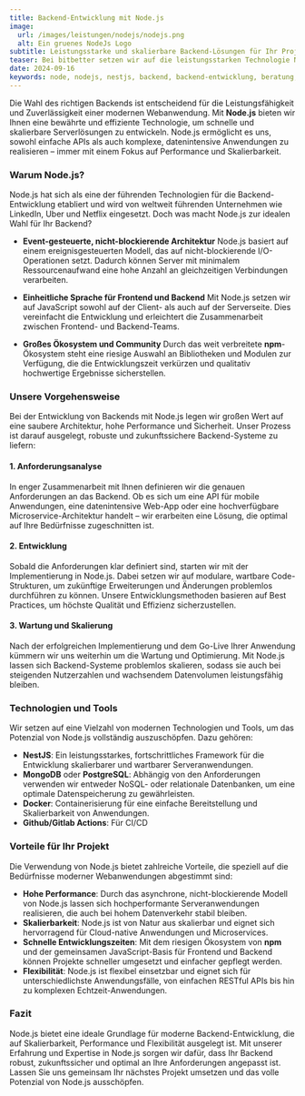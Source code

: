 ```yaml
---
title: Backend-Entwicklung mit Node.js
image:
  url: /images/leistungen/nodejs/nodejs.png
  alt: Ein gruenes NodeJs Logo
subtitle: Leistungsstarke und skalierbare Backend-Lösungen für Ihr Projekt
teaser: Bei bitbetter setzen wir auf die leistungsstarken Technologie Node.js, um robuste und skalierbare Backends für moderne Webanwendungen zu entwickeln. Ob APIs, datenintensive Anwendungen oder Microservices – wir bieten maßgeschneiderte Lösungen, die optimal auf Ihre Bedürfnisse abgestimmt sind. Profitieren Sie von hoher Performance, Flexibilität und einer zukunftssicheren Architektur, die Ihr Projekt nachhaltig unterstützt.
date: 2024-09-16
keywords: node, nodejs, nestjs, backend, backend-entwicklung, beratung, consulting
---
```


Die Wahl des richtigen Backends ist entscheidend für die Leistungsfähigkeit und Zuverlässigkeit einer modernen Webanwendung. Mit **Node.js** bieten wir Ihnen eine bewährte und effiziente Technologie, um schnelle und skalierbare Serverlösungen zu entwickeln. Node.js ermöglicht es uns, sowohl einfache APIs als auch komplexe, datenintensive Anwendungen zu realisieren – immer mit einem Fokus auf Performance und Skalierbarkeit.

### Warum Node.js?

Node.js hat sich als eine der führenden Technologien für die Backend-Entwicklung etabliert und wird von weltweit führenden Unternehmen wie LinkedIn, Uber und Netflix eingesetzt. Doch was macht Node.js zur idealen Wahl für Ihr Backend?

- **Event-gesteuerte, nicht-blockierende Architektur**
  Node.js basiert auf einem ereignisgesteuerten Modell, das auf nicht-blockierende I/O-Operationen setzt. Dadurch können Server mit minimalem Ressourcenaufwand eine hohe Anzahl an gleichzeitigen Verbindungen verarbeiten.

- **Einheitliche Sprache für Frontend und Backend**
  Mit Node.js setzen wir auf JavaScript sowohl auf der Client- als auch auf der Serverseite. Dies vereinfacht die Entwicklung und erleichtert die Zusammenarbeit zwischen Frontend- und Backend-Teams.

- **Großes Ökosystem und Community**
  Durch das weit verbreitete **npm**-Ökosystem steht eine riesige Auswahl an Bibliotheken und Modulen zur Verfügung, die die Entwicklungszeit verkürzen und qualitativ hochwertige Ergebnisse sicherstellen.

### Unsere Vorgehensweise

Bei der Entwicklung von Backends mit Node.js legen wir großen Wert auf eine saubere Architektur, hohe Performance und Sicherheit. Unser Prozess ist darauf ausgelegt, robuste und zukunftssichere Backend-Systeme zu liefern:

#### 1. **Anforderungsanalyse**
In enger Zusammenarbeit mit Ihnen definieren wir die genauen Anforderungen an das Backend. Ob es sich um eine API für mobile Anwendungen, eine datenintensive Web-App oder eine hochverfügbare Microservice-Architektur handelt – wir erarbeiten eine Lösung, die optimal auf Ihre Bedürfnisse zugeschnitten ist.

#### 2. **Entwicklung**
Sobald die Anforderungen klar definiert sind, starten wir mit der Implementierung in Node.js. Dabei setzen wir auf modulare, wartbare Code-Strukturen, um zukünftige Erweiterungen und Änderungen problemlos durchführen zu können. Unsere Entwicklungsmethoden basieren auf Best Practices, um höchste Qualität und Effizienz sicherzustellen.

#### 3. **Wartung und Skalierung**
Nach der erfolgreichen Implementierung und dem Go-Live Ihrer Anwendung kümmern wir uns weiterhin um die Wartung und Optimierung. Mit Node.js lassen sich Backend-Systeme problemlos skalieren, sodass sie auch bei steigenden Nutzerzahlen und wachsendem Datenvolumen leistungsfähig bleiben.

### Technologien und Tools

Wir setzen auf eine Vielzahl von modernen Technologien und Tools, um das Potenzial von Node.js vollständig auszuschöpfen. Dazu gehören:

- **NestJS**: Ein leistungsstarkes, fortschrittliches Framework für die Entwicklung skalierbarer und wartbarer Serveranwendungen.
- **MongoDB** oder **PostgreSQL**: Abhängig von den Anforderungen verwenden wir entweder NoSQL- oder relationale Datenbanken, um eine optimale Datenspeicherung zu gewährleisten.
- **Docker**: Containerisierung für eine einfache Bereitstellung und Skalierbarkeit von Anwendungen.
- **Github/Gitlab Actions**: Für CI/CD

### Vorteile für Ihr Projekt

Die Verwendung von Node.js bietet zahlreiche Vorteile, die speziell auf die Bedürfnisse moderner Webanwendungen abgestimmt sind:

- **Hohe Performance**: Durch das asynchrone, nicht-blockierende Modell von Node.js lassen sich hochperformante Serveranwendungen realisieren, die auch bei hohem Datenverkehr stabil bleiben.
- **Skalierbarkeit**: Node.js ist von Natur aus skalierbar und eignet sich hervorragend für Cloud-native Anwendungen und Microservices.
- **Schnelle Entwicklungszeiten**: Mit dem riesigen Ökosystem von **npm** und der gemeinsamen JavaScript-Basis für Frontend und Backend können Projekte schneller umgesetzt und einfacher gepflegt werden.
- **Flexibilität**: Node.js ist flexibel einsetzbar und eignet sich für unterschiedlichste Anwendungsfälle, von einfachen RESTful APIs bis hin zu komplexen Echtzeit-Anwendungen.

### Fazit

Node.js bietet eine ideale Grundlage für moderne Backend-Entwicklung, die auf Skalierbarkeit, Performance und Flexibilität ausgelegt ist. Mit unserer Erfahrung und Expertise in Node.js sorgen wir dafür, dass Ihr Backend robust, zukunftssicher und optimal an Ihre Anforderungen angepasst ist. Lassen Sie uns gemeinsam Ihr nächstes Projekt umsetzen und das volle Potenzial von Node.js ausschöpfen.


<div class="flex gap-4 not-prose items-center justify-center">
  <LinkButton
    variant={'dark'}
    caption={"Gespräch buchen"}
    dark={true}
    href={'https://cal.bitbetter.de/team/bitbetter/nodejs'}
    newTab={true}
  />
  <LinkButton
    variant="grey"
    caption={"E-Mail schreiben"}
    href={'mailto:info@bitbetter.de'}
  />
</div>

